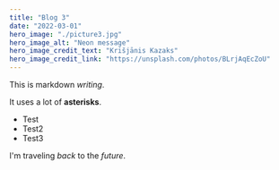 ```yaml
---
title: "Blog 3"
date: "2022-03-01"
hero_image: "./picture3.jpg"
hero_image_alt: "Neon message"
hero_image_credit_text: "Krišjānis Kazaks"
hero_image_credit_link: "https://unsplash.com/photos/BLrjAqEcZoU"
---
```


This is markdown *writing*.

It uses a lot of **asterisks**.

* Test
* Test2
* Test3

I'm traveling *back* to the *future*.
